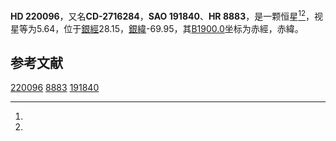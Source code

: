{{Starbox begin
| name = HD 220096
}}
{{Starbox observe
| epoch = [[J2000.0|J2000.0]]
| constell = {{星座名待查}}<ref name=SIMBAD>{{cite web
 | url=http://simbad.u-strasbg.fr/simbad/sim-id?Ident=HR+8883
 | title =Pulsating variable Star
 | publisher=Centre de Données astronomiques de Strasbourg
 | work=SIMBAD
 | accessdate=2012-07-13}}</ref><ref name=DATA>{{cite web
 | url=http://vizier.u-strasbg.fr/viz-bin/VizieR-5?-out.add=.&-source=5050&-corr=PK=HR&-out.max=9999&HR=8883
 | title=VizieR Detailed Page
 | accessdate=2012-07-13
 | archive-date=2016-03-05
 | archive-url=https://web.archive.org/web/20160305012850/http://vizier.u-strasbg.fr/viz-bin/VizieR-5?-out.add=.&-source=5050&-corr=PK=HR&-out.max=9999&HR=8883
 | dead-url=no
 }}</ref>
| 星官 = 
| ra = {{RA|23|21|15.5}}<ref name=SIMBAD /><ref name=DATA />
| dec = {{DEC|-26|59|12}}<ref name=SIMBAD /><ref name=DATA />
| appmag_v = 5.64<ref name=SIMBAD /><ref name=DATA />
}}
{{Starbox character
| class = G4V<ref name=SIMBAD /><ref name=DATA />
| b-v = 0.82<ref name=SIMBAD /><ref name=DATA />
| u-b = <ref name=SIMBAD /><ref name=DATA />
| r-i = <ref name=SIMBAD /><ref name=DATA />
| variable = 
}}
{{Starbox astrometry
| radial_v = 
| prop_mo_ra = 13
| parallax = 
| p_error = 
}}
{{Starbox catalog
| names =CD-2716284，[[SAO星表|SAO]] 191840，[[HD星表|HD]] 220096，[[HR星表|HR]] 8883}}
{{Starbox reference |Simbad=HR+8883}}
{{Starbox end}}

'''HD 220096'''，又名'''CD-2716284'''，'''SAO 191840'''、'''HR 8883'''，是一颗恒星<ref name=SIMBAD /><ref name=DATA />，视星等为5.64，位于[[銀道座標系|銀經]]28.15，[[銀道座標系|銀緯]]-69.95，其[[B1900.0|B1900.0]]坐标为赤經{{RA|23|15|55.8}}，赤緯{{DEC|-27|-69.95|4}}。

== 参考文献 ==
{{reflist}}

{{star-stub}}

[[Category:HD和HDE天體|220096]]
[[Category:HR天體|8883]]
[[Category:SAO天體|191840]]